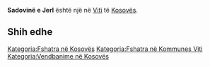 {{Fshat në 
 | Emri                = Sadovinë e Jerl
 | EmriAlt                = 
 | NAME_SHORT_FORM=      
 | NAME_GENERIC=      
 | NAME_SORT_NAME_RO=      SADOVINEEJERL
 | FULL_NAME_RO = Sadovinë e Jerl
 | FULL_NAME_ND_RO=Sadovine e Jerl
 | SORT_NAME_RG=SADOVINEEJERL
 | FULL_NAME_RG=Sadovinë e Jerl
 | FULL_NAME_ND_RG=Sadovine e Jerl
 | SRP_NAME_SHORT_FORM=      
 | SRP_NAME_GENERIC=      
 | SRP_NAME_SORT_NAME_RO=      
 | SRP_FULL_NAME_RO = 
 | SRP_FULL_NAME_ND_RO=
 | SRP_SORT_NAME_RG=
 | SRP_FULL_NAME_RG=
 | SRP_FULL_NAME_ND_RG=
 | Emri (Rasa dhanore) = 
 | Figura              = 
 | Shteti              = Kosovo
 | Komuna              = Viti
 | Kodi postar         = 
 | Sipërfaqja          = 

 | Popullsia           = 

 | Regj. i popullsisë  = 
 | Dend. e popullsisë  = 
 | Faqja zyrtare       = 
 <!--- Koordinatat ----> 
 | Gjerësia            = 42.323889
 | Gjatësia            = 21.295278
 | Lartësia            = 
}}
'''Sadovinë e Jerl''' është një [[]] në [[Viti]] të [[Kosovës]].

<!-- == Gjeografia == -->
<!-- == Historia == -->
<!-- == Demografia == -->
== Shih edhe ==
{{Komuna Viti}}
{{Kosovo-Administrata-Cung}}

[[Kategoria:Fshatra në Kosovës]]
[[Kategoria:Fshatra në Kommunes Viti]]
[[Kategoria:Vendbanime në Kosovës]]